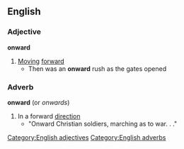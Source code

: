 ==English==
===Adjective===
'''onward'''
#[[Moving]] [[forward]]
#* Then was an '''onward''' rush as the gates opened
===Adverb===
'''onward'''  (or ''onwards'')
#In a forward [[direction]]
#* "Onward Christian soldiers, marching as to war. . ."
[[Category:English adjectives]]
[[Category:English adverbs]]